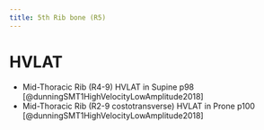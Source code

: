 ```yaml
---
title: 5th Rib bone (R5)
---
```



# HVLAT

- Mid-Thoracic Rib (R4-9) HVLAT in Supine p98 [@dunningSMT1HighVelocityLowAmplitude2018]
- Mid-Thoracic Rib (R2-9 costotransverse) HVLAT in Prone p100 [@dunningSMT1HighVelocityLowAmplitude2018]